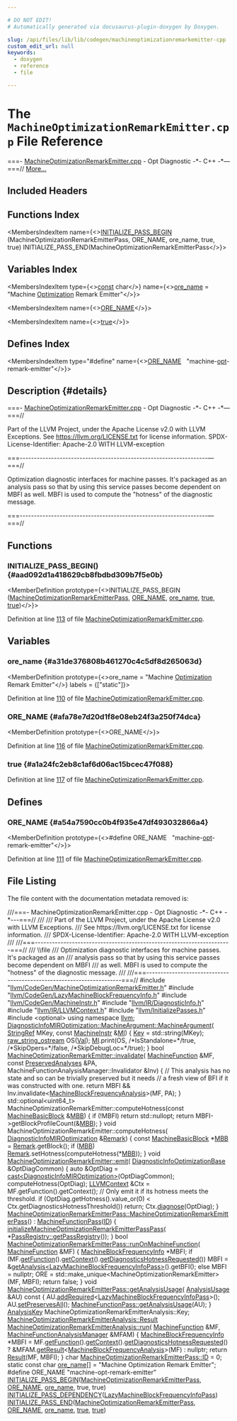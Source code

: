 ```yaml
---

# DO NOT EDIT!
# Automatically generated via docusaurus-plugin-doxygen by Doxygen.

slug: /api/files/lib/lib/codegen/machineoptimizationremarkemitter-cpp
custom_edit_url: null
keywords:
  - doxygen
  - reference
  - file

---
```





# The `MachineOptimizationRemarkEmitter.cpp` File Reference

<DoxygenPage pluginConfig={pluginConfig}>

===- <a href="/docs/api/files/lib/lib/codegen/machineoptimizationremarkemitter-cpp">MachineOptimizationRemarkEmitter.cpp</a> - Opt Diagnostic -&#42;- C++ -&#42;—===// <a href="#details">More...</a>

## Included Headers

<IncludesList>
<IncludesListItem
  filePath="llvm/CodeGen/MachineOptimizationRemarkEmitter.h"
  permalink="/docs/api/files/include/include/llvm/include/llvm/codegen/machineoptimizationremarkemitter-h"
  isLocal="true" />
<IncludesListItem
  filePath="llvm/CodeGen/LazyMachineBlockFrequencyInfo.h"
  permalink="/docs/api/files/include/include/llvm/include/llvm/codegen/lazymachineblockfrequencyinfo-h"
  isLocal="true" />
<IncludesListItem
  filePath="llvm/CodeGen/MachineInstr.h"
  permalink="/docs/api/files/include/include/llvm/include/llvm/codegen/machineinstr-h"
  isLocal="true" />
<IncludesListItem
  filePath="llvm/IR/DiagnosticInfo.h"
  permalink="/docs/api/files/include/include/llvm/include/llvm/ir/diagnosticinfo-h"
  isLocal="true" />
<IncludesListItem
  filePath="llvm/IR/LLVMContext.h"
  permalink="/docs/api/files/include/include/llvm/include/llvm/ir/llvmcontext-h"
  isLocal="true" />
<IncludesListItem
  filePath="llvm/InitializePasses.h"
  permalink="/docs/api/files/include/include/llvm/initializepasses-h"
  isLocal="true" />
<IncludesListItem
  filePath="optional"
  permalink=""
  isLocal="false" />
</IncludesList>

## Functions Index

<MembersIndex>

<MembersIndexItem
  name={<><a href="#aad092d1a418629cb8fbdbd309b7f5e0b">INITIALIZE&#95;PASS&#95;BEGIN</a> (MachineOptimizationRemarkEmitterPass, ORE&#95;NAME, ore&#95;name, true, true) INITIALIZE&#95;PASS&#95;END(MachineOptimizationRemarkEmitterPass</>}>
</MembersIndexItem>

</MembersIndex>

## Variables Index

<MembersIndex>

<MembersIndexItem
  type={<><a href="/docs/api/files/lib/lib/target/lib/target/aarch64/aarch64promoteconstant-cpp/#a90f8350fecae261c25be85d38b451bff">const</a> char</>}
  name={<><a href="#a31de376808b461270c4c5df8d265063d">ore&#95;name</a> = &quot;Machine <a href="/docs/api/files/lib/lib/target/lib/target/powerpc/ppcmipeephole-cpp/#a2fe1d201770f2584dbb2a26cd39bb556">Optimization</a> Remark Emitter&quot;</>}>
</MembersIndexItem>

<MembersIndexItem
  name={<><a href="#afa78e7d20d1f8e08eb24f3a250f74dca">ORE&#95;NAME</a></>}>
</MembersIndexItem>

<MembersIndexItem
  name={<><a href="#a1a24fc2eb8c1af6d06ac15bcec47f088">true</a></>}>
</MembersIndexItem>

</MembersIndex>

## Defines Index

<MembersIndex>

<MembersIndexItem
  type="#define"
  name={<><a href="#a54a7590cc0b4f935e47df493032866a4">ORE&#95;NAME</a>&nbsp;&nbsp;&nbsp;&quot;machine-<a href="/docs/api/files/lib/lib/target/lib/target/arm/armloadstoreoptimizer-cpp/#ab3bfc7321acfbc3619170d5bed907cb3">opt</a>-remark-emitter&quot;</>}>
</MembersIndexItem>

</MembersIndex>

## Description {#details}

===- <a href="/docs/api/files/lib/lib/codegen/machineoptimizationremarkemitter-cpp">MachineOptimizationRemarkEmitter.cpp</a> - Opt Diagnostic -&#42;- C++ -&#42;—===//

Part of the LLVM Project, under the Apache License v2.0 with LLVM Exceptions. See <a href="https://llvm.org/LICENSE.txt">https://llvm.org/LICENSE.txt</a> for license information. SPDX-License-Identifier: Apache-2.0 WITH LLVM-exception

===------------------------------------------------------------------—===//

Optimization diagnostic interfaces for machine passes. It&#39;s packaged as an analysis pass so that by using this service passes become dependent on MBFI as well. MBFI is used to compute the &quot;hotness&quot; of the diagnostic message.

===------------------------------------------------------------------—===//

<SectionDefinition>

## Functions

### INITIALIZE&#95;PASS&#95;BEGIN() {#aad092d1a418629cb8fbdbd309b7f5e0b}

<MemberDefinition
  prototype={<>INITIALIZE&#95;PASS&#95;BEGIN (<a href="/docs/api/classes/llvm/machineoptimizationremarkemitterpass">MachineOptimizationRemarkEmitterPass</a>, <a href="/docs/api/files/lib/lib/analysis/optimizationremarkemitter-cpp/#a54a7590cc0b4f935e47df493032866a4">ORE&#95;NAME</a>, <a href="/docs/api/files/lib/lib/analysis/optimizationremarkemitter-cpp/#a31de376808b461270c4c5df8d265063d">ore&#95;name</a>, <a href="/docs/api/files/lib/lib/analysis/basicaliasanalysis-cpp/#af6d5cafbdfc5313e65d990120021a3ec">true</a>, <a href="/docs/api/files/lib/lib/analysis/basicaliasanalysis-cpp/#af6d5cafbdfc5313e65d990120021a3ec">true</a>)</>}>

Definition at line <a href="#l00113">113</a> of file <a href="/docs/api/files/lib/lib/codegen/machineoptimizationremarkemitter-cpp">MachineOptimizationRemarkEmitter.cpp</a>.
</MemberDefinition>

</SectionDefinition>

<SectionDefinition>

## Variables

### ore&#95;name {#a31de376808b461270c4c5df8d265063d}

<MemberDefinition
  prototype={<>ore&#95;name = &quot;Machine <a href="/docs/api/files/lib/lib/target/lib/target/powerpc/ppcmipeephole-cpp/#a2fe1d201770f2584dbb2a26cd39bb556">Optimization</a> Remark Emitter&quot;</>}
  labels = {["static"]}>

Definition at line <a href="#l00110">110</a> of file <a href="/docs/api/files/lib/lib/codegen/machineoptimizationremarkemitter-cpp">MachineOptimizationRemarkEmitter.cpp</a>.
</MemberDefinition>

### ORE&#95;NAME {#afa78e7d20d1f8e08eb24f3a250f74dca}

<MemberDefinition
  prototype={<>ORE&#95;NAME</>}>

Definition at line <a href="#l00116">116</a> of file <a href="/docs/api/files/lib/lib/codegen/machineoptimizationremarkemitter-cpp">MachineOptimizationRemarkEmitter.cpp</a>.
</MemberDefinition>

### true {#a1a24fc2eb8c1af6d06ac15bcec47f088}

<MemberDefinition
  prototype="true">

Definition at line <a href="#l00117">117</a> of file <a href="/docs/api/files/lib/lib/codegen/machineoptimizationremarkemitter-cpp">MachineOptimizationRemarkEmitter.cpp</a>.
</MemberDefinition>

</SectionDefinition>

<SectionDefinition>

## Defines

### ORE&#95;NAME {#a54a7590cc0b4f935e47df493032866a4}

<MemberDefinition
  prototype={<>#define ORE&#95;NAME&nbsp;&nbsp;&nbsp;&quot;machine-<a href="/docs/api/files/lib/lib/target/lib/target/arm/armloadstoreoptimizer-cpp/#ab3bfc7321acfbc3619170d5bed907cb3">opt</a>-remark-emitter&quot;</>}>

Definition at line <a href="#l00111">111</a> of file <a href="/docs/api/files/lib/lib/codegen/machineoptimizationremarkemitter-cpp">MachineOptimizationRemarkEmitter.cpp</a>.
</MemberDefinition>

</SectionDefinition>

## File Listing

The file content with the documentation metadata removed is:

<ProgramListing>

<Link id="l00001" /><CodeLine lineNumber="1"><span class="doxyHighlightComment">///===- MachineOptimizationRemarkEmitter.cpp - Opt Diagnostic -&#42;- C++ -&#42;---===//</span></CodeLine>
<Link id="l00002" /><CodeLine lineNumber="2"><span class="doxyHighlightComment">///</span></CodeLine>
<Link id="l00003" /><CodeLine lineNumber="3"><span class="doxyHighlightComment">/// Part of the LLVM Project, under the Apache License v2.0 with LLVM Exceptions.</span></CodeLine>
<Link id="l00004" /><CodeLine lineNumber="4"><span class="doxyHighlightComment">/// See https://llvm.org/LICENSE.txt for license information.</span></CodeLine>
<Link id="l00005" /><CodeLine lineNumber="5"><span class="doxyHighlightComment">/// SPDX-License-Identifier: Apache-2.0 WITH LLVM-exception</span></CodeLine>
<Link id="l00006" /><CodeLine lineNumber="6"><span class="doxyHighlightComment">///</span></CodeLine>
<Link id="l00007" /><CodeLine lineNumber="7"><span class="doxyHighlightComment">///===---------------------------------------------------------------------===//</span></CodeLine>
<Link id="l00008" /><CodeLine lineNumber="8"><span class="doxyHighlightComment">/// \\file</span></CodeLine>
<Link id="l00009" /><CodeLine lineNumber="9"><span class="doxyHighlightComment">/// Optimization diagnostic interfaces for machine passes.  It&#39;s packaged as an</span></CodeLine>
<Link id="l00010" /><CodeLine lineNumber="10"><span class="doxyHighlightComment">/// analysis pass so that by using this service passes become dependent on MBFI</span></CodeLine>
<Link id="l00011" /><CodeLine lineNumber="11"><span class="doxyHighlightComment">/// as well.  MBFI is used to compute the &quot;hotness&quot; of the diagnostic message.</span></CodeLine>
<Link id="l00012" /><CodeLine lineNumber="12"><span class="doxyHighlightComment">///</span></CodeLine>
<Link id="l00013" /><CodeLine lineNumber="13"><span class="doxyHighlightComment">///===---------------------------------------------------------------------===//</span></CodeLine>
<Link id="l00014" /><CodeLine lineNumber="14"></CodeLine>
<Link id="l00015" /><CodeLine lineNumber="15"><span class="doxyHighlightPreprocessor">#include &quot;<a href="/docs/api/files/include/include/llvm/include/llvm/codegen/machineoptimizationremarkemitter-h">llvm/CodeGen/MachineOptimizationRemarkEmitter.h</a>&quot;</span></CodeLine>
<Link id="l00016" /><CodeLine lineNumber="16"><span class="doxyHighlightPreprocessor">#include &quot;<a href="/docs/api/files/include/include/llvm/include/llvm/codegen/lazymachineblockfrequencyinfo-h">llvm/CodeGen/LazyMachineBlockFrequencyInfo.h</a>&quot;</span></CodeLine>
<Link id="l00017" /><CodeLine lineNumber="17"><span class="doxyHighlightPreprocessor">#include &quot;<a href="/docs/api/files/include/include/llvm/include/llvm/codegen/machineinstr-h">llvm/CodeGen/MachineInstr.h</a>&quot;</span></CodeLine>
<Link id="l00018" /><CodeLine lineNumber="18"><span class="doxyHighlightPreprocessor">#include &quot;<a href="/docs/api/files/include/include/llvm/include/llvm/ir/diagnosticinfo-h">llvm/IR/DiagnosticInfo.h</a>&quot;</span></CodeLine>
<Link id="l00019" /><CodeLine lineNumber="19"><span class="doxyHighlightPreprocessor">#include &quot;<a href="/docs/api/files/include/include/llvm/include/llvm/ir/llvmcontext-h">llvm/IR/LLVMContext.h</a>&quot;</span></CodeLine>
<Link id="l00020" /><CodeLine lineNumber="20"><span class="doxyHighlightPreprocessor">#include &quot;<a href="/docs/api/files/include/include/llvm/initializepasses-h">llvm/InitializePasses.h</a>&quot;</span></CodeLine>
<Link id="l00021" /><CodeLine lineNumber="21"><span class="doxyHighlightPreprocessor">#include &lt;optional&gt;</span></CodeLine>
<Link id="l00022" /><CodeLine lineNumber="22"></CodeLine>
<Link id="l00023" /><CodeLine lineNumber="23"><span class="doxyHighlightKeyword">using namespace </span><span class="doxyHighlight"><a href="/docs/api/namespaces/llvm">llvm</a>;</span></CodeLine>
<Link id="l00024" /><CodeLine lineNumber="24"></CodeLine>
<Link id="l00025" /><CodeLine lineNumber="25" lineLink="/docs/api/structs/llvm/diagnosticinfomiroptimization/machineargument/#a3bd4d803c09fc2671b6b58c661b94fd6"><span class="doxyHighlight"><a href="/docs/api/structs/llvm/diagnosticinfomiroptimization/machineargument/#a3bd4d803c09fc2671b6b58c661b94fd6">DiagnosticInfoMIROptimization::MachineArgument::MachineArgument</a>(</span></CodeLine>
<Link id="l00026" /><CodeLine lineNumber="26"><span class="doxyHighlight">    <a href="/docs/api/classes/llvm/stringref">StringRef</a> MKey, </span><span class="doxyHighlightKeyword">const</span><span class="doxyHighlight"> <a href="/docs/api/classes/llvm/machineinstr">MachineInstr</a> &amp;<a href="/docs/api/files/lib/lib/codegen/lib/codegen/globalisel/irtranslator-cpp/#abe44dfdea65b4f7e11e0a608ab708b76">MI</a>) &#123;</span></CodeLine>
<Link id="l00027" /><CodeLine lineNumber="27"><span class="doxyHighlight">  <a href="/docs/api/structs/llvm/diagnosticinfooptimizationbase/argument/#a97e444c76098bb3cce46ad2d51000e00">Key</a> = std::string(MKey);</span></CodeLine>
<Link id="l00028" /><CodeLine lineNumber="28"></CodeLine>
<Link id="l00029" /><CodeLine lineNumber="29"><span class="doxyHighlight">  <a href="/docs/api/classes/llvm/raw-string-ostream">raw&#95;string&#95;ostream</a> OS(<a href="/docs/api/structs/llvm/diagnosticinfooptimizationbase/argument/#a71dcf73afcc3e377656e9503a261c42f">Val</a>);</span></CodeLine>
<Link id="l00030" /><CodeLine lineNumber="30"><span class="doxyHighlight">  <a href="/docs/api/files/lib/lib/codegen/lib/codegen/globalisel/irtranslator-cpp/#abe44dfdea65b4f7e11e0a608ab708b76">MI</a>.print(OS, </span><span class="doxyHighlightComment">/&#42;IsStandalone=&#42;/</span><span class="doxyHighlightKeyword">true</span><span class="doxyHighlight">, </span><span class="doxyHighlightComment">/&#42;SkipOpers=&#42;/</span><span class="doxyHighlightKeyword">false</span><span class="doxyHighlight">,</span></CodeLine>
<Link id="l00031" /><CodeLine lineNumber="31"><span class="doxyHighlight">           </span><span class="doxyHighlightComment">/&#42;SkipDebugLoc=&#42;/</span><span class="doxyHighlightKeyword">true</span><span class="doxyHighlight">);</span></CodeLine>
<Link id="l00032" /><CodeLine lineNumber="32"><span class="doxyHighlight">&#125;</span></CodeLine>
<Link id="l00033" /><CodeLine lineNumber="33"></CodeLine>
<Link id="l00034" /><CodeLine lineNumber="34" lineLink="/docs/api/classes/llvm/machineoptimizationremarkemitter/#ad0e3e5abe47d2f27021bed7885f66623"><span class="doxyHighlightKeywordType">bool</span><span class="doxyHighlight"> <a href="/docs/api/classes/llvm/machineoptimizationremarkemitter/#ad0e3e5abe47d2f27021bed7885f66623">MachineOptimizationRemarkEmitter::invalidate</a>(</span></CodeLine>
<Link id="l00035" /><CodeLine lineNumber="35"><span class="doxyHighlight">    <a href="/docs/api/classes/llvm/machinefunction">MachineFunction</a> &amp;MF, </span><span class="doxyHighlightKeyword">const</span><span class="doxyHighlight"> <a href="/docs/api/classes/llvm/preservedanalyses">PreservedAnalyses</a> &amp;PA,</span></CodeLine>
<Link id="l00036" /><CodeLine lineNumber="36"><span class="doxyHighlight">    MachineFunctionAnalysisManager::Invalidator &amp;Inv) &#123;</span></CodeLine>
<Link id="l00037" /><CodeLine lineNumber="37"><span class="doxyHighlight">  </span><span class="doxyHighlightComment">// This analysis has no state and so can be trivially preserved but it needs</span></CodeLine>
<Link id="l00038" /><CodeLine lineNumber="38"><span class="doxyHighlight">  </span><span class="doxyHighlightComment">// a fresh view of BFI if it was constructed with one.</span></CodeLine>
<Link id="l00039" /><CodeLine lineNumber="39"><span class="doxyHighlight">  </span><span class="doxyHighlightKeywordFlow">return</span><span class="doxyHighlight"> MBFI &amp;&amp; Inv.invalidate&lt;<a href="/docs/api/classes/llvm/machineblockfrequencyanalysis">MachineBlockFrequencyAnalysis</a>&gt;(MF, PA);</span></CodeLine>
<Link id="l00040" /><CodeLine lineNumber="40"><span class="doxyHighlight">&#125;</span></CodeLine>
<Link id="l00041" /><CodeLine lineNumber="41"></CodeLine>
<Link id="l00042" /><CodeLine lineNumber="42"><span class="doxyHighlight">std::optional&lt;uint64&#95;t&gt;</span></CodeLine>
<Link id="l00043" /><CodeLine lineNumber="43"><span class="doxyHighlight">MachineOptimizationRemarkEmitter::computeHotness(</span><span class="doxyHighlightKeyword">const</span><span class="doxyHighlight"> <a href="/docs/api/classes/llvm/machinebasicblock">MachineBasicBlock</a> &amp;<a href="/docs/api/files/lib/lib/target/lib/target/arm/armslshardening-cpp/#a5958512eae2979bd2eb383977996a600">MBB</a>) &#123;</span></CodeLine>
<Link id="l00044" /><CodeLine lineNumber="44"><span class="doxyHighlight">  </span><span class="doxyHighlightKeywordFlow">if</span><span class="doxyHighlight"> (!MBFI)</span></CodeLine>
<Link id="l00045" /><CodeLine lineNumber="45"><span class="doxyHighlight">    </span><span class="doxyHighlightKeywordFlow">return</span><span class="doxyHighlight"> std::nullopt;</span></CodeLine>
<Link id="l00046" /><CodeLine lineNumber="46"></CodeLine>
<Link id="l00047" /><CodeLine lineNumber="47"><span class="doxyHighlight">  </span><span class="doxyHighlightKeywordFlow">return</span><span class="doxyHighlight"> MBFI-&gt;getBlockProfileCount(&amp;<a href="/docs/api/files/lib/lib/target/lib/target/arm/armslshardening-cpp/#a5958512eae2979bd2eb383977996a600">MBB</a>);</span></CodeLine>
<Link id="l00048" /><CodeLine lineNumber="48"><span class="doxyHighlight">&#125;</span></CodeLine>
<Link id="l00049" /><CodeLine lineNumber="49"></CodeLine>
<Link id="l00050" /><CodeLine lineNumber="50"><span class="doxyHighlightKeywordType">void</span><span class="doxyHighlight"> MachineOptimizationRemarkEmitter::computeHotness(</span></CodeLine>
<Link id="l00051" /><CodeLine lineNumber="51"><span class="doxyHighlight">    <a href="/docs/api/classes/llvm/diagnosticinfomiroptimization">DiagnosticInfoMIROptimization</a> &amp;<a href="/docs/api/namespaces/llvm/#ac226f3d2b9ca090171a8e0a8cb92c343a91921ada405fd6ba65dff028df047cb6">Remark</a>) &#123;</span></CodeLine>
<Link id="l00052" /><CodeLine lineNumber="52"><span class="doxyHighlight">  </span><span class="doxyHighlightKeyword">const</span><span class="doxyHighlight"> <a href="/docs/api/classes/llvm/machinebasicblock">MachineBasicBlock</a> &#42;<a href="/docs/api/files/lib/lib/target/lib/target/arm/armslshardening-cpp/#a5958512eae2979bd2eb383977996a600">MBB</a> = <a href="/docs/api/namespaces/llvm/#ac226f3d2b9ca090171a8e0a8cb92c343a91921ada405fd6ba65dff028df047cb6">Remark</a>.getBlock();</span></CodeLine>
<Link id="l00053" /><CodeLine lineNumber="53"><span class="doxyHighlight">  </span><span class="doxyHighlightKeywordFlow">if</span><span class="doxyHighlight"> (<a href="/docs/api/files/lib/lib/target/lib/target/arm/armslshardening-cpp/#a5958512eae2979bd2eb383977996a600">MBB</a>)</span></CodeLine>
<Link id="l00054" /><CodeLine lineNumber="54"><span class="doxyHighlight">    <a href="/docs/api/namespaces/llvm/#ac226f3d2b9ca090171a8e0a8cb92c343a91921ada405fd6ba65dff028df047cb6">Remark</a>.setHotness(computeHotness(&#42;<a href="/docs/api/files/lib/lib/target/lib/target/arm/armslshardening-cpp/#a5958512eae2979bd2eb383977996a600">MBB</a>));</span></CodeLine>
<Link id="l00055" /><CodeLine lineNumber="55"><span class="doxyHighlight">&#125;</span></CodeLine>
<Link id="l00056" /><CodeLine lineNumber="56"></CodeLine>
<Link id="l00057" /><CodeLine lineNumber="57" lineLink="/docs/api/classes/llvm/machineoptimizationremarkemitter/#a22cabb597d4f9e140fa9184491f7a33f"><span class="doxyHighlightKeywordType">void</span><span class="doxyHighlight"> <a href="/docs/api/classes/llvm/machineoptimizationremarkemitter/#a22cabb597d4f9e140fa9184491f7a33f">MachineOptimizationRemarkEmitter::emit</a>(</span></CodeLine>
<Link id="l00058" /><CodeLine lineNumber="58"><span class="doxyHighlight">    <a href="/docs/api/classes/llvm/diagnosticinfooptimizationbase">DiagnosticInfoOptimizationBase</a> &amp;OptDiagCommon) &#123;</span></CodeLine>
<Link id="l00059" /><CodeLine lineNumber="59"><span class="doxyHighlight">  </span><span class="doxyHighlightKeyword">auto</span><span class="doxyHighlight"> &amp;OptDiag = <a href="/docs/api/namespaces/llvm/#ac4fc845f5ed92de63cd4474f128f5fc5">cast&lt;DiagnosticInfoMIROptimization&gt;</a>(OptDiagCommon);</span></CodeLine>
<Link id="l00060" /><CodeLine lineNumber="60"><span class="doxyHighlight">  computeHotness(OptDiag);</span></CodeLine>
<Link id="l00061" /><CodeLine lineNumber="61"></CodeLine>
<Link id="l00062" /><CodeLine lineNumber="62"><span class="doxyHighlight">  <a href="/docs/api/classes/llvm/llvmcontext">LLVMContext</a> &amp;Ctx = MF.getFunction().getContext();</span></CodeLine>
<Link id="l00063" /><CodeLine lineNumber="63"></CodeLine>
<Link id="l00064" /><CodeLine lineNumber="64"><span class="doxyHighlight">  </span><span class="doxyHighlightComment">// Only emit it if its hotness meets the threshold.</span></CodeLine>
<Link id="l00065" /><CodeLine lineNumber="65"><span class="doxyHighlight">  </span><span class="doxyHighlightKeywordFlow">if</span><span class="doxyHighlight"> (OptDiag.getHotness().value&#95;or(0) &lt; Ctx.getDiagnosticsHotnessThreshold())</span></CodeLine>
<Link id="l00066" /><CodeLine lineNumber="66"><span class="doxyHighlight">    </span><span class="doxyHighlightKeywordFlow">return</span><span class="doxyHighlight">;</span></CodeLine>
<Link id="l00067" /><CodeLine lineNumber="67"></CodeLine>
<Link id="l00068" /><CodeLine lineNumber="68"><span class="doxyHighlight">  Ctx.<a href="/docs/api/classes/llvm/llvmcontext/#aad03ef5cfbe6e7cad076d9e45ba06592">diagnose</a>(OptDiag);</span></CodeLine>
<Link id="l00069" /><CodeLine lineNumber="69"><span class="doxyHighlight">&#125;</span></CodeLine>
<Link id="l00070" /><CodeLine lineNumber="70"></CodeLine>
<Link id="l00071" /><CodeLine lineNumber="71" lineLink="/docs/api/classes/llvm/machineoptimizationremarkemitterpass/#afc21e44136ae33a1f3d3cc32d286f5b9"><span class="doxyHighlight"><a href="/docs/api/classes/llvm/machineoptimizationremarkemitterpass/#afc21e44136ae33a1f3d3cc32d286f5b9">MachineOptimizationRemarkEmitterPass::MachineOptimizationRemarkEmitterPass</a>()</span></CodeLine>
<Link id="l00072" /><CodeLine lineNumber="72"><span class="doxyHighlight">    : <a href="/docs/api/classes/llvm/machinefunctionpass/#a29c81d2386f4a727c6d33413807530c8">MachineFunctionPass</a>(<a href="/docs/api/classes/llvm/machineoptimizationremarkemitterpass/#a71dfd38079d7acc2226a8bddeed88270">ID</a>) &#123;</span></CodeLine>
<Link id="l00073" /><CodeLine lineNumber="73"><span class="doxyHighlight">  <a href="/docs/api/namespaces/llvm/#ad861a7542811b328c7b37314089dfa19">initializeMachineOptimizationRemarkEmitterPassPass</a>(</span></CodeLine>
<Link id="l00074" /><CodeLine lineNumber="74"><span class="doxyHighlight">      &#42;<a href="/docs/api/classes/llvm/passregistry/#a05a729900b76c89e808c6c3094921b2f">PassRegistry::getPassRegistry</a>());</span></CodeLine>
<Link id="l00075" /><CodeLine lineNumber="75"><span class="doxyHighlight">&#125;</span></CodeLine>
<Link id="l00076" /><CodeLine lineNumber="76"></CodeLine>
<Link id="l00077" /><CodeLine lineNumber="77" lineLink="/docs/api/classes/llvm/machineoptimizationremarkemitterpass/#abaf47a746ff0c09836ffb448d4287287"><span class="doxyHighlightKeywordType">bool</span><span class="doxyHighlight"> <a href="/docs/api/classes/llvm/machineoptimizationremarkemitterpass/#abaf47a746ff0c09836ffb448d4287287">MachineOptimizationRemarkEmitterPass::runOnMachineFunction</a>(</span></CodeLine>
<Link id="l00078" /><CodeLine lineNumber="78"><span class="doxyHighlight">    <a href="/docs/api/classes/llvm/machinefunction">MachineFunction</a> &amp;MF) &#123;</span></CodeLine>
<Link id="l00079" /><CodeLine lineNumber="79"><span class="doxyHighlight">  <a href="/docs/api/classes/llvm/machineblockfrequencyinfo">MachineBlockFrequencyInfo</a> &#42;MBFI;</span></CodeLine>
<Link id="l00080" /><CodeLine lineNumber="80"></CodeLine>
<Link id="l00081" /><CodeLine lineNumber="81"><span class="doxyHighlight">  </span><span class="doxyHighlightKeywordFlow">if</span><span class="doxyHighlight"> (MF.<a href="/docs/api/classes/llvm/machinefunction/#a977ddce262de45c645be23d951066351">getFunction</a>().<a href="/docs/api/classes/llvm/function/#a9fffac2512fe651f0d5e37e27f5bd51c">getContext</a>().<a href="/docs/api/classes/llvm/llvmcontext/#a519d4ef4f38535aa7f415e7ef707b0a7">getDiagnosticsHotnessRequested</a>())</span></CodeLine>
<Link id="l00082" /><CodeLine lineNumber="82"><span class="doxyHighlight">    MBFI = &amp;<a href="/docs/api/classes/llvm/pass/#a4863e5e463fb79955269fbf7fbf52b80">getAnalysis&lt;LazyMachineBlockFrequencyInfoPass&gt;</a>().getBFI();</span></CodeLine>
<Link id="l00083" /><CodeLine lineNumber="83"><span class="doxyHighlight">  </span><span class="doxyHighlightKeywordFlow">else</span></CodeLine>
<Link id="l00084" /><CodeLine lineNumber="84"><span class="doxyHighlight">    MBFI = </span><span class="doxyHighlightKeyword">nullptr</span><span class="doxyHighlight">;</span></CodeLine>
<Link id="l00085" /><CodeLine lineNumber="85"></CodeLine>
<Link id="l00086" /><CodeLine lineNumber="86"><span class="doxyHighlight">  ORE = std::make&#95;unique&lt;MachineOptimizationRemarkEmitter&gt;(MF, MBFI);</span></CodeLine>
<Link id="l00087" /><CodeLine lineNumber="87"><span class="doxyHighlight">  </span><span class="doxyHighlightKeywordFlow">return</span><span class="doxyHighlight"> </span><span class="doxyHighlightKeyword">false</span><span class="doxyHighlight">;</span></CodeLine>
<Link id="l00088" /><CodeLine lineNumber="88"><span class="doxyHighlight">&#125;</span></CodeLine>
<Link id="l00089" /><CodeLine lineNumber="89"></CodeLine>
<Link id="l00090" /><CodeLine lineNumber="90" lineLink="/docs/api/classes/llvm/machineoptimizationremarkemitterpass/#ac0cb9698e491946d2cf46481400a8be9"><span class="doxyHighlightKeywordType">void</span><span class="doxyHighlight"> <a href="/docs/api/classes/llvm/machineoptimizationremarkemitterpass/#ac0cb9698e491946d2cf46481400a8be9">MachineOptimizationRemarkEmitterPass::getAnalysisUsage</a>(</span></CodeLine>
<Link id="l00091" /><CodeLine lineNumber="91"><span class="doxyHighlight">    <a href="/docs/api/classes/llvm/analysisusage">AnalysisUsage</a> &amp;AU)</span><span class="doxyHighlightKeyword"> const </span><span class="doxyHighlight">&#123;</span></CodeLine>
<Link id="l00092" /><CodeLine lineNumber="92"><span class="doxyHighlight">  AU.<a href="/docs/api/classes/llvm/analysisusage/#ae0adcccca08fb686c9ce00f9397b660c">addRequired</a>&lt;<a href="/docs/api/classes/llvm/lazymachineblockfrequencyinfopass">LazyMachineBlockFrequencyInfoPass</a>&gt;();</span></CodeLine>
<Link id="l00093" /><CodeLine lineNumber="93"><span class="doxyHighlight">  AU.<a href="/docs/api/classes/llvm/analysisusage/#af22b06a6a4f9df80454071685a0d6a02">setPreservesAll</a>();</span></CodeLine>
<Link id="l00094" /><CodeLine lineNumber="94"><span class="doxyHighlight">  <a href="/docs/api/classes/llvm/machinefunctionpass/#a864fd57b4304ef933b3281d0ef85a88e">MachineFunctionPass::getAnalysisUsage</a>(AU);</span></CodeLine>
<Link id="l00095" /><CodeLine lineNumber="95"><span class="doxyHighlight">&#125;</span></CodeLine>
<Link id="l00096" /><CodeLine lineNumber="96"></CodeLine>
<Link id="l00097" /><CodeLine lineNumber="97"><span class="doxyHighlight"><a href="/docs/api/structs/llvm/analysiskey">AnalysisKey</a> MachineOptimizationRemarkEmitterAnalysis::Key;</span></CodeLine>
<Link id="l00098" /><CodeLine lineNumber="98"></CodeLine>
<Link id="l00099" /><CodeLine lineNumber="99"><span class="doxyHighlight"><a href="/docs/api/classes/llvm/machineoptimizationremarkemitteranalysis/#ad508064701f3976a3484a52ec0fef109">MachineOptimizationRemarkEmitterAnalysis::Result</a></span></CodeLine>
<Link id="l00100" /><CodeLine lineNumber="100" lineLink="/docs/api/classes/llvm/machineoptimizationremarkemitteranalysis/#a362fbd1b0bdfc30a7b45a625fcf582c5"><span class="doxyHighlight"><a href="/docs/api/classes/llvm/machineoptimizationremarkemitteranalysis/#a362fbd1b0bdfc30a7b45a625fcf582c5">MachineOptimizationRemarkEmitterAnalysis::run</a>(</span></CodeLine>
<Link id="l00101" /><CodeLine lineNumber="101"><span class="doxyHighlight">    <a href="/docs/api/classes/llvm/machinefunction">MachineFunction</a> &amp;MF, <a href="/docs/api/namespaces/llvm/#a064825a8817522ca733ac413a7122d36">MachineFunctionAnalysisManager</a> &amp;MFAM) &#123;</span></CodeLine>
<Link id="l00102" /><CodeLine lineNumber="102"><span class="doxyHighlight">  <a href="/docs/api/classes/llvm/machineblockfrequencyinfo">MachineBlockFrequencyInfo</a> &#42;MBFI =</span></CodeLine>
<Link id="l00103" /><CodeLine lineNumber="103"><span class="doxyHighlight">      MF.<a href="/docs/api/classes/llvm/machinefunction/#a977ddce262de45c645be23d951066351">getFunction</a>().<a href="/docs/api/classes/llvm/function/#a9fffac2512fe651f0d5e37e27f5bd51c">getContext</a>().<a href="/docs/api/classes/llvm/llvmcontext/#a519d4ef4f38535aa7f415e7ef707b0a7">getDiagnosticsHotnessRequested</a>()</span></CodeLine>
<Link id="l00104" /><CodeLine lineNumber="104"><span class="doxyHighlight">          ? &amp;MFAM.<a href="/docs/api/classes/llvm/analysismanager/#aaab1fad63e4f3b8679469720a873fedd">getResult</a>&lt;<a href="/docs/api/classes/llvm/machineblockfrequencyanalysis">MachineBlockFrequencyAnalysis</a>&gt;(MF)</span></CodeLine>
<Link id="l00105" /><CodeLine lineNumber="105"><span class="doxyHighlight">          : </span><span class="doxyHighlightKeyword">nullptr</span><span class="doxyHighlight">;</span></CodeLine>
<Link id="l00106" /><CodeLine lineNumber="106"><span class="doxyHighlight">  </span><span class="doxyHighlightKeywordFlow">return</span><span class="doxyHighlight"> <a href="/docs/api/classes/llvm/machineoptimizationremarkemitteranalysis/#ad508064701f3976a3484a52ec0fef109">Result</a>(MF, MBFI);</span></CodeLine>
<Link id="l00107" /><CodeLine lineNumber="107"><span class="doxyHighlight">&#125;</span></CodeLine>
<Link id="l00108" /><CodeLine lineNumber="108"></CodeLine>
<Link id="l00109" /><CodeLine lineNumber="109"><span class="doxyHighlightKeywordType">char</span><span class="doxyHighlight"> <a href="/docs/api/classes/llvm/machineoptimizationremarkemitterpass/#a71dfd38079d7acc2226a8bddeed88270">MachineOptimizationRemarkEmitterPass::ID</a> = 0;</span></CodeLine>
<Link id="l00110" /><CodeLine lineNumber="110" lineLink="#a31de376808b461270c4c5df8d265063d"><span class="doxyHighlightKeyword">static</span><span class="doxyHighlight"> </span><span class="doxyHighlightKeyword">const</span><span class="doxyHighlight"> </span><span class="doxyHighlightKeywordType">char</span><span class="doxyHighlight"> <a href="/docs/api/files/lib/lib/analysis/optimizationremarkemitter-cpp/#a31de376808b461270c4c5df8d265063d">ore&#95;name</a>&#91;&#93; = </span><span class="doxyHighlightStringLiteral">&quot;Machine Optimization Remark Emitter&quot;</span><span class="doxyHighlight">;</span></CodeLine>
<Link id="l00111" /><CodeLine lineNumber="111" lineLink="#a54a7590cc0b4f935e47df493032866a4"><span class="doxyHighlightPreprocessor">#define ORE&#95;NAME &quot;machine-opt-remark-emitter&quot;</span></CodeLine>
<Link id="l00112" /><CodeLine lineNumber="112"></CodeLine>
<Link id="l00113" /><CodeLine lineNumber="113" lineLink="#aad092d1a418629cb8fbdbd309b7f5e0b"><span class="doxyHighlight"><a href="/docs/api/files/include/include/llvm/passsupport-h/#aaa970fc931c1c63037a8182e028d04b1">INITIALIZE&#95;PASS&#95;BEGIN</a>(<a href="/docs/api/classes/llvm/machineoptimizationremarkemitterpass">MachineOptimizationRemarkEmitterPass</a>, <a href="/docs/api/files/lib/lib/analysis/optimizationremarkemitter-cpp/#a54a7590cc0b4f935e47df493032866a4">ORE&#95;NAME</a>, <a href="/docs/api/files/lib/lib/analysis/optimizationremarkemitter-cpp/#a31de376808b461270c4c5df8d265063d">ore&#95;name</a>,</span></CodeLine>
<Link id="l00114" /><CodeLine lineNumber="114"><span class="doxyHighlight">                      </span><span class="doxyHighlightKeyword">true</span><span class="doxyHighlight">, </span><span class="doxyHighlightKeyword">true</span><span class="doxyHighlight">)</span></CodeLine>
<Link id="l00115" /><CodeLine lineNumber="115"><span class="doxyHighlight"><a href="/docs/api/files/include/include/llvm/passsupport-h/#a14724f1ccf528e73bb29bc9230737967">INITIALIZE&#95;PASS&#95;DEPENDENCY</a>(<a href="/docs/api/classes/llvm/lazymachineblockfrequencyinfopass">LazyMachineBlockFrequencyInfoPass</a>)</span></CodeLine>
<Link id="l00116" /><CodeLine lineNumber="116" lineLink="#afa78e7d20d1f8e08eb24f3a250f74dca"><span class="doxyHighlight"><a href="/docs/api/files/include/include/llvm/passsupport-h/#a74ce8276b89067e806f67c45a6d92575">INITIALIZE&#95;PASS&#95;END</a>(<a href="/docs/api/classes/llvm/machineoptimizationremarkemitterpass">MachineOptimizationRemarkEmitterPass</a>, <a href="/docs/api/files/lib/lib/analysis/optimizationremarkemitter-cpp/#a54a7590cc0b4f935e47df493032866a4">ORE&#95;NAME</a>, <a href="/docs/api/files/lib/lib/analysis/optimizationremarkemitter-cpp/#a31de376808b461270c4c5df8d265063d">ore&#95;name</a>,</span></CodeLine>
<Link id="l00117" /><CodeLine lineNumber="117" lineLink="#a1a24fc2eb8c1af6d06ac15bcec47f088"><span class="doxyHighlight">                    <a href="/docs/api/files/lib/lib/analysis/basicaliasanalysis-cpp/#af6d5cafbdfc5313e65d990120021a3ec">true</a>, <a href="/docs/api/files/lib/lib/analysis/basicaliasanalysis-cpp/#af6d5cafbdfc5313e65d990120021a3ec">true</a>)</span></CodeLine>

</ProgramListing>


</DoxygenPage>

